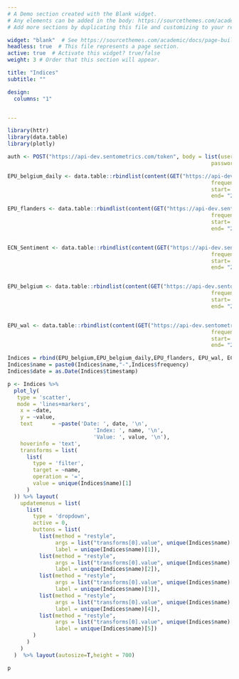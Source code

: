 ```yaml
---
# A Demo section created with the Blank widget.
# Any elements can be added in the body: https://sourcethemes.com/academic/docs/writing-markdown-latex/
# Add more sections by duplicating this file and customizing to your requirements.

widget: "blank"  # See https://sourcethemes.com/academic/docs/page-builder/
headless: true  # This file represents a page section.
active: true  # Activate this widget? true/false
weight: 3 # Order that this section will appear.

title: "Indices"
subtitle: ""

design:
  columns: "1"


---
```


```r
library(httr)
library(data.table)
library(plotly)    

auth <- POST("https://api-dev.sentometrics.com/token", body = list(username=Sys.getenv("sento_username"),
                                                                password=Sys.getenv("sento_password")))

EPU_belgium_daily <- data.table::rbindlist(content(GET("https://api-dev.sentometrics.com/index/values/epu-belgium", query = list(version="1.4.0",
                                                                frequency="D",
                                                                start= "2000-01-01",
                                                                end= "2020-09-23"),add_headers(Authorization = paste0("Bearer ", content(auth)$access_token)))))

EPU_flanders <- data.table::rbindlist(content(GET("https://api-dev.sentometrics.com/index/values/epu-flanders", query = list(version="1.4.0",
                                                                frequency="M",
                                                                start= "2000-01-01",
                                                                end= "2020-09-23"),add_headers(Authorization = paste0("Bearer ", content(auth)$access_token)))))


ECN_Sentiment <- data.table::rbindlist(content(GET("https://api-dev.sentometrics.com/index/values/economic-sentiment", query = list(version="1.0.0",
                                                                frequency="M",
                                                                start= "2000-01-01",
                                                                end= "2020-09-23"),add_headers(Authorization = paste0("Bearer ", content(auth)$access_token)))))


EPU_belgium <- data.table::rbindlist(content(GET("https://api-dev.sentometrics.com/index/values/epu-belgium", query = list(version="1.4.0",
                                                                frequency="M",
                                                                start= "2000-01-01",
                                                                end= "2020-09-23"),add_headers(Authorization = paste0("Bearer ", content(auth)$access_token)))))


EPU_wal <- data.table::rbindlist(content(GET("https://api-dev.sentometrics.com/index/values/epu-wallonia", query = list(version="1.4.0",
                                                                frequency="M",
                                                                start= "2000-01-01",
                                                                end= "2020-09-23"),add_headers(Authorization = paste0("Bearer ", content(auth)$access_token)))))

Indices = rbind(EPU_belgium,EPU_belgium_daily,EPU_flanders, EPU_wal, ECN_Sentiment)
Indices$name = paste0(Indices$name,"-",Indices$frequency) 
Indices$date = as.Date(Indices$timestamp)
```
```r
p <- Indices %>%
  plot_ly(
   type = 'scatter', 
   mode = 'lines+markers',
    x = ~date, 
    y = ~value,
    text      = ~paste('Date: ', date, '\n',
                           'Index: ', name, '\n',
                           'Value: ', value, '\n'),
    hoverinfo = 'text',
    transforms = list(
      list(
        type = 'filter',
        target = ~name,
        operation = '=',
        value = unique(Indices$name)[1]
      )
  )) %>% layout(
    updatemenus = list(
      list(
        type = 'dropdown',
        active = 0,
        buttons = list(
          list(method = "restyle",
               args = list("transforms[0].value", unique(Indices$name)[1]),
               label = unique(Indices$name)[1]),
          list(method = "restyle",
               args = list("transforms[0].value", unique(Indices$name)[2]),W
               label = unique(Indices$name)[2]),
          list(method = "restyle",
               args = list("transforms[0].value", unique(Indices$name)[3]),
               label = unique(Indices$name)[3]),
          list(method = "restyle",
               args = list("transforms[0].value", unique(Indices$name)[4]),
               label = unique(Indices$name)[4]),
          list(method = "restyle",
               args = list("transforms[0].value", unique(Indices$name)[4]),
               label = unique(Indices$name)[5])
        )
      )
    )
  )  %>% layout(autosize=T,height = 700)

p
```
